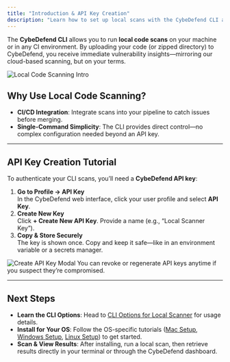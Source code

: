 ```yaml
---
title: "Introduction & API Key Creation"
description: "Learn how to set up local scans with the CybeDefend CLI and generate an API key."
---
```


The **CybeDefend CLI** allows you to run **local code scans** on your machine or in any CI environment. By uploading your code (or zipped directory) to CybeDefend, you receive immediate vulnerability insights—mirroring our cloud-based scanning, but on your terms.

<Frame>
  <img src="/images/static-scanning-code-repository/local-code-scanning/cli-intro.png" alt="Local Code Scanning Intro" style={{ borderRadius: '0.5rem' }} />
</Frame>

## Why Use Local Code Scanning?

- **CI/CD Integration**: Integrate scans into your pipeline to catch issues before merging.
- **Single-Command Simplicity**: The CLI provides direct control—no complex configuration needed beyond an API key.

---

## API Key Creation Tutorial

To authenticate your CLI scans, you’ll need a **CybeDefend API key**:

1. **Go to Profile → API Key**  
   In the CybeDefend web interface, click your user profile and select **API Key**.  
2. **Create New Key**  
   Click **+ Create New API Key**. Provide a name (e.g., “Local Scanner Key”).  
3. **Copy & Store Securely**  
   The key is shown once. Copy and keep it safe—like in an environment variable or a secrets manager.

<Frame>
  <img src="/images/static-scanning-code-repository/local-code-scanning/create-api-key.png" alt="Create API Key Modal" style={{ borderRadius: '0.5rem' }} />
</Frame>

<Note>
You can revoke or regenerate API keys anytime if you suspect they’re compromised.
</Note>

---

## Next Steps

- **Learn the CLI Options**: Head to [CLI Options for Local Scanner](/alpha/code-scanning/local-code-scanning/cli-options) for usage details.
- **Install for Your OS**: Follow the OS-specific tutorials ([Mac Setup](/alpha/code-scanning/local-code-scanning/mac-setup), [Windows Setup](/alpha/code-scanning/local-code-scanning/windows-setup), [Linux Setup](/alpha/code-scanning/local-code-scanning/linux-setup)) to get started.
- **Scan & View Results**: After installing, run a local scan, then retrieve results directly in your terminal or through the CybeDefend dashboard.
